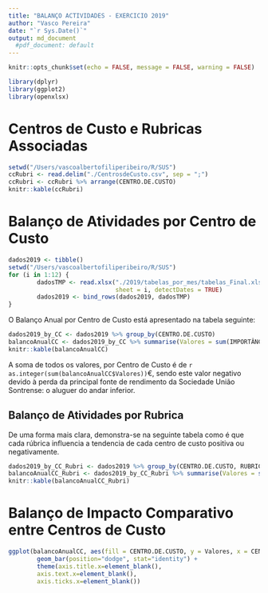 ```yaml
---
title: "BALANÇO ACTIVIDADES - EXERCICIO 2019"
author: "Vasco Pereira"
date: "`r Sys.Date()`"
output: md_document
  #pdf_document: default
---
```


```r
knitr::opts_chunk$set(echo = FALSE, message = FALSE, warning = FALSE)
```

```r
library(dplyr)
library(ggplot2)
library(openxlsx)
```

# Centros de Custo e Rubricas Associadas

```r
setwd("/Users/vascoalbertofiliperibeiro/R/SUS")
ccRubri <- read.delim("./CentrosdeCusto.csv", sep = ";")
ccRubri <- ccRubri %>% arrange(CENTRO.DE.CUSTO)
knitr::kable(ccRubri)
```

# Balanço de Atividades por Centro de Custo

```r
dados2019 <- tibble()
setwd("/Users/vascoalbertofiliperibeiro/R/SUS")
for (i in 1:12) {
        dadosTMP <- read.xlsx("./2019/tabelas_por_mes/tabelas_Final.xlsx", 
                              sheet = i, detectDates = TRUE)
        dados2019 <- bind_rows(dados2019, dadosTMP)
}
```

O Balanço Anual por Centro de Custo está apresentado na tabela seguinte:

```r

dados2019_by_CC <- dados2019 %>% group_by(CENTRO.DE.CUSTO)
balancoAnualCC <- dados2019_by_CC %>% summarise(Valores = sum(IMPORTÂNCIA))
knitr::kable(balancoAnualCC)
```

A soma de todos os valores, por Centro de Custo é de `r as.integer(sum(balancoAnualCC$Valores))`€, sendo este valor negativo devido à perda da principal fonte de rendimento da Sociedade União Sontrense: o aluguer do andar inferior.   

## Balanço de Atividades por Rubrica   

De uma forma mais clara, demonstra-se na seguinte tabela como é que cada rúbrica influencia a tendencia de cada centro de custo positiva ou negativamente.   

```r
dados2019_by_CC_Rubri <- dados2019 %>% group_by(CENTRO.DE.CUSTO, RUBRICA)
balancoAnualCC_Rubri <- dados2019_by_CC_Rubri %>% summarise(Valores = sum(IMPORTÂNCIA))
knitr::kable(balancoAnualCC_Rubri)
```

# Balanço de Impacto Comparativo entre Centros de Custo   


```r

ggplot(balancoAnualCC, aes(fill = CENTRO.DE.CUSTO, y = Valores, x = CENTRO.DE.CUSTO)) + 
        geom_bar(position="dodge", stat="identity") +
        theme(axis.title.x=element_blank(),
        axis.text.x=element_blank(),
        axis.ticks.x=element_blank())

```

